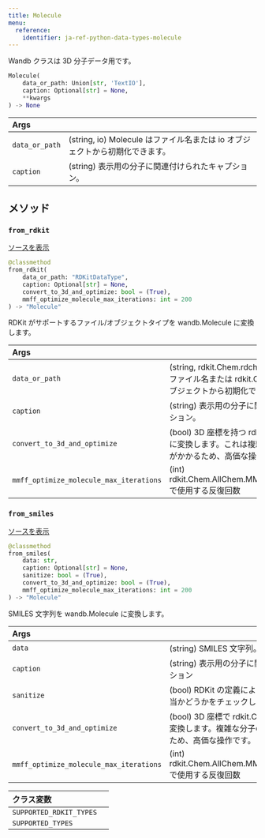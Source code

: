 ```yaml
---
title: Molecule
menu:
  reference:
    identifier: ja-ref-python-data-types-molecule
---
```


<Card title="View the source code" href="https://www.github.com/wandb/wandb/tree/637bddf198525810add5804059001b1b319d6ad1/wandb/sdk/data_types/molecule.py#L25-L241" icon="github"/>

Wandb クラスは 3D 分子データ用です。

```python
Molecule(
    data_or_path: Union[str, 'TextIO'],
    caption: Optional[str] = None,
    **kwargs
) -> None
```

| Args |  |
| :--- | :--- |
|  `data_or_path` |  (string, io) Molecule はファイル名または io オブジェクトから初期化できます。 |
|  `caption` |  (string) 表示用の分子に関連付けられたキャプション。 |

## メソッド

### `from_rdkit`

[ソースを表示](https://www.github.com/wandb/wandb/tree/637bddf198525810add5804059001b1b319d6ad1/wandb/sdk/data_types/molecule.py#L99-L163)

```python
@classmethod
from_rdkit(
    data_or_path: "RDKitDataType",
    caption: Optional[str] = None,
    convert_to_3d_and_optimize: bool = (True),
    mmff_optimize_molecule_max_iterations: int = 200
) -> "Molecule"
```

RDKit がサポートするファイル/オブジェクトタイプを wandb.Molecule に変換します。

| Args |  |
| :--- | :--- |
|  `data_or_path` |  (string, rdkit.Chem.rdchem.Mol) Molecule はファイル名または rdkit.Chem.rdchem.Mol オブジェクトから初期化できます。 |
|  `caption` |  (string) 表示用の分子に関連付けられたキャプション。 |
|  `convert_to_3d_and_optimize` |  (bool) 3D 座標を持つ rdkit.Chem.rdchem.Mol に変換します。これは複雑な分子の場合、時間がかかるため、高価な操作です。 |
|  `mmff_optimize_molecule_max_iterations` |  (int) rdkit.Chem.AllChem.MMFFOptimizeMolecule で使用する反復回数 |

### `from_smiles`

[ソースを表示](https://www.github.com/wandb/wandb/tree/637bddf198525810add5804059001b1b319d6ad1/wandb/sdk/data_types/molecule.py#L165-L202)

```python
@classmethod
from_smiles(
    data: str,
    caption: Optional[str] = None,
    sanitize: bool = (True),
    convert_to_3d_and_optimize: bool = (True),
    mmff_optimize_molecule_max_iterations: int = 200
) -> "Molecule"
```

SMILES 文字列を wandb.Molecule に変換します。

| Args |  |
| :--- | :--- |
|  `data` |  (string) SMILES 文字列。 |
|  `caption` |  (string) 表示用の分子に関連付けられたキャプション |
|  `sanitize` |  (bool) RDKit の定義により、分子が化学的に妥当かどうかをチェックします。 |
|  `convert_to_3d_and_optimize` |  (bool) 3D 座標で rdkit.Chem.rdchem.Mol に変換します。複雑な分子の場合、時間がかかるため、高価な操作です。 |
|  `mmff_optimize_molecule_max_iterations` |  (int) rdkit.Chem.AllChem.MMFFOptimizeMolecule で使用する反復回数 |

| クラス変数 |  |
| :--- | :--- |
|  `SUPPORTED_RDKIT_TYPES`<a id="SUPPORTED_RDKIT_TYPES"></a> |   |
|  `SUPPORTED_TYPES`<a id="SUPPORTED_TYPES"></a> |   |
